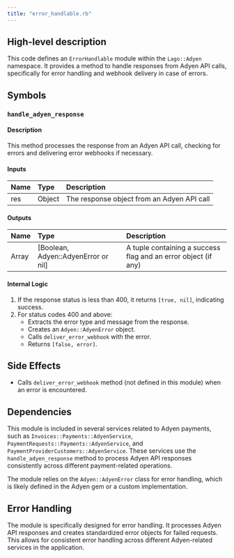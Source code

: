 ```yaml
---
title: "error_handlable.rb"
---
```


## High-level description
This code defines an `ErrorHandlable` module within the `Lago::Adyen` namespace. It provides a method to handle responses from Adyen API calls, specifically for error handling and webhook delivery in case of errors.

## Symbols

### `handle_adyen_response`
#### Description
This method processes the response from an Adyen API call, checking for errors and delivering error webhooks if necessary.

#### Inputs
| Name | Type | Description |
|:-----|:-----|:------------|
| res | Object | The response object from an Adyen API call |

#### Outputs
| Name | Type | Description |
|:-----|:-----|:------------|
| Array | [Boolean, Adyen::AdyenError or nil] | A tuple containing a success flag and an error object (if any) |

#### Internal Logic
1. If the response status is less than 400, it returns `[true, nil]`, indicating success.
2. For status codes 400 and above:
   - Extracts the error type and message from the response.
   - Creates an `Adyen::AdyenError` object.
   - Calls `deliver_error_webhook` with the error.
   - Returns `[false, error]`.

## Side Effects
- Calls `deliver_error_webhook` method (not defined in this module) when an error is encountered.

## Dependencies
This module is included in several services related to Adyen payments, such as `Invoices::Payments::AdyenService`, `PaymentRequests::Payments::AdyenService`, and `PaymentProviderCustomers::AdyenService`. These services use the `handle_adyen_response` method to process Adyen API responses consistently across different payment-related operations.

The module relies on the `Adyen::AdyenError` class for error handling, which is likely defined in the Adyen gem or a custom implementation.

## Error Handling
The module is specifically designed for error handling. It processes Adyen API responses and creates standardized error objects for failed requests. This allows for consistent error handling across different Adyen-related services in the application.